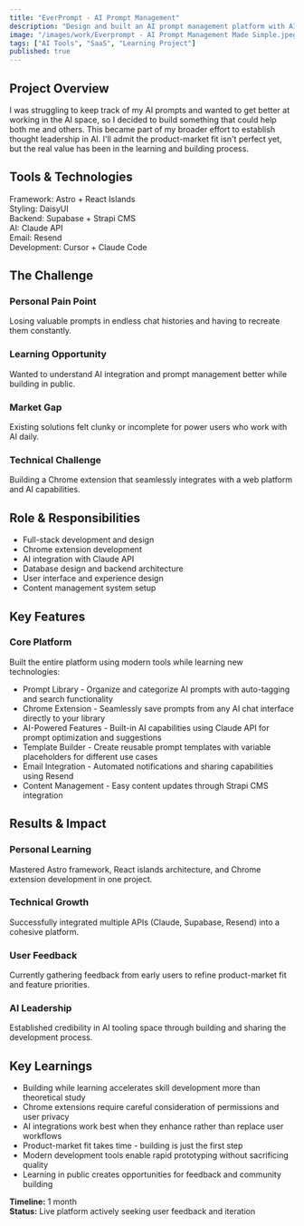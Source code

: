 ```yaml
---
title: "EverPrompt - AI Prompt Management"
description: "Design and built an AI prompt management platform with AI capabilities to solve my own prompt organization challenges."
image: "/images/work/Everprompt - AI Prompt Management Made Simple.jpeg"
tags: ["AI Tools", "SaaS", "Learning Project"]
published: true
---
```


<div class="prose prose-lg max-w-none">

## Project Overview
I was struggling to keep track of my AI prompts and wanted to get better at working in the AI space, so I decided to build something that could help both me and others. This became part of my broader effort to establish thought leadership in AI. I'll admit the product-market fit isn't perfect yet, but the real value has been in the learning and building process.

## Tools & Technologies
<div class="flex flex-wrap gap-4 my-6">
  <div class="inline-flex items-center px-3 py-1 rounded-full bg-accent/10 text-sm">
    <span class="font-medium">Framework:</span>
    <span class="ml-2">Astro + React Islands</span>
  </div>
  <div class="inline-flex items-center px-3 py-1 rounded-full bg-accent/10 text-sm">
    <span class="font-medium">Styling:</span>
    <span class="ml-2">DaisyUI</span>
  </div>
  <div class="inline-flex items-center px-3 py-1 rounded-full bg-accent/10 text-sm">
    <span class="font-medium">Backend:</span>
    <span class="ml-2">Supabase + Strapi CMS</span>
  </div>
  <div class="inline-flex items-center px-3 py-1 rounded-full bg-accent/10 text-sm">
    <span class="font-medium">AI:</span>
    <span class="ml-2">Claude API</span>
  </div>
  <div class="inline-flex items-center px-3 py-1 rounded-full bg-accent/10 text-sm">
    <span class="font-medium">Email:</span>
    <span class="ml-2">Resend</span>
  </div>
  <div class="inline-flex items-center px-3 py-1 rounded-full bg-accent/10 text-sm">
    <span class="font-medium">Development:</span>
    <span class="ml-2">Cursor + Claude Code</span>
  </div>
</div>

## The Challenge

<div class="grid grid-cols-1 sm:grid-cols-2 gap-6 my-8">
  <div class="relative overflow-hidden rounded-xl bg-card p-6 border border-primary/40">
    <div class="absolute inset-0 bg-gradient-to-r from-primary/10 via-primary/5 to-transparent"></div>
    <h3 class="text-lg font-semibold mb-3 relative z-10">Personal Pain Point</h3>
    <p class="relative z-10">Losing valuable prompts in endless chat histories and having to recreate them constantly.</p>
  </div>
  <div class="relative overflow-hidden rounded-xl bg-card p-6 border border-primary/40">
    <div class="absolute inset-0 bg-gradient-to-r from-primary/10 via-primary/5 to-transparent"></div>
    <h3 class="text-lg font-semibold mb-3 relative z-10">Learning Opportunity</h3>
    <p class="relative z-10">Wanted to understand AI integration and prompt management better while building in public.</p>
  </div>
  <div class="relative overflow-hidden rounded-xl bg-card p-6 border border-primary/40">
    <div class="absolute inset-0 bg-gradient-to-r from-primary/10 via-primary/5 to-transparent"></div>
    <h3 class="text-lg font-semibold mb-3 relative z-10">Market Gap</h3>
    <p class="relative z-10">Existing solutions felt clunky or incomplete for power users who work with AI daily.</p>
  </div>
  <div class="relative overflow-hidden rounded-xl bg-card p-6 border border-primary/40">
    <div class="absolute inset-0 bg-gradient-to-r from-primary/10 via-primary/5 to-transparent"></div>
    <h3 class="text-lg font-semibold mb-3 relative z-10">Technical Challenge</h3>
    <p class="relative z-10">Building a Chrome extension that seamlessly integrates with a web platform and AI capabilities.</p>
  </div>
</div>

## Role & Responsibilities
<ul class="list-none space-y-3 [&>li]:before:content-['•'] [&>li]:before:text-purple-600 [&>li]:before:mr-2 [&>li]:flex">
  <li>Full-stack development and design</li>
  <li>Chrome extension development</li>
  <li>AI integration with Claude API</li>
  <li>Database design and backend architecture</li>
  <li>User interface and experience design</li>
  <li>Content management system setup</li>
</ul>

## Key Features

### Core Platform
Built the entire platform using modern tools while learning new technologies:

<ul class="list-none space-y-3 [&>li]:before:content-['•'] [&>li]:before:text-purple-600 [&>li]:before:mr-2 [&>li]:flex">
  <li>Prompt Library - Organize and categorize AI prompts with auto-tagging and search functionality</li>
  <li>Chrome Extension - Seamlessly save prompts from any AI chat interface directly to your library</li>
  <li>AI-Powered Features - Built-in AI capabilities using Claude API for prompt optimization and suggestions</li>
  <li>Template Builder - Create reusable prompt templates with variable placeholders for different use cases</li>
  <li>Email Integration - Automated notifications and sharing capabilities using Resend</li>
  <li>Content Management - Easy content updates through Strapi CMS integration</li>
</ul>

## Results & Impact

<div class="grid grid-cols-1 sm:grid-cols-2 gap-6 my-8">
  <div class="relative overflow-hidden rounded-xl bg-card p-6 border border-primary/40">
    <div class="absolute inset-0 bg-gradient-to-r from-primary/10 via-primary/5 to-transparent"></div>
    <h3 class="text-lg font-semibold mb-3 relative z-10">Personal Learning</h3>
    <p class="relative z-10">Mastered Astro framework, React islands architecture, and Chrome extension development in one project.</p>
  </div>
  <div class="relative overflow-hidden rounded-xl bg-card p-6 border border-primary/40">
    <div class="absolute inset-0 bg-gradient-to-r from-primary/10 via-primary/5 to-transparent"></div>
    <h3 class="text-lg font-semibold mb-3 relative z-10">Technical Growth</h3>
    <p class="relative z-10">Successfully integrated multiple APIs (Claude, Supabase, Resend) into a cohesive platform.</p>
  </div>
  <div class="relative overflow-hidden rounded-xl bg-card p-6 border border-primary/40">
    <div class="absolute inset-0 bg-gradient-to-r from-primary/10 via-primary/5 to-transparent"></div>
    <h3 class="text-lg font-semibold mb-3 relative z-10">User Feedback</h3>
    <p class="relative z-10">Currently gathering feedback from early users to refine product-market fit and feature priorities.</p>
  </div>
  <div class="relative overflow-hidden rounded-xl bg-card p-6 border border-primary/40">
    <div class="absolute inset-0 bg-gradient-to-r from-primary/10 via-primary/5 to-transparent"></div>
    <h3 class="text-lg font-semibold mb-3 relative z-10">AI Leadership</h3>
    <p class="relative z-10">Established credibility in AI tooling space through building and sharing the development process.</p>
  </div>
</div>

<ClickableImage 
  src="/images/work/everprompt-app2.png"
  alt="EverPrompt App Prompt Library"
  caption="Prompt library view"
/>
<ClickableImage 
  src="/images/work/everprompt-app3.png"
  alt="EverPrompt App Chrome Extension"
  caption="Chrome extension interface"
/>


## Key Learnings
<ul class="list-none space-y-3 [&>li]:before:content-['•'] [&>li]:before:text-purple-600 [&>li]:before:mr-2 [&>li]:flex">
  <li>Building while learning accelerates skill development more than theoretical study</li>
  <li>Chrome extensions require careful consideration of permissions and user privacy</li>
  <li>AI integrations work best when they enhance rather than replace user workflows</li>
  <li>Product-market fit takes time - building is just the first step</li>
  <li>Modern development tools enable rapid prototyping without sacrificing quality</li>
  <li>Learning in public creates opportunities for feedback and community building</li>
</ul>

**Timeline:** 1 month  
**Status:** Live platform actively seeking user feedback and iteration

<div class="not-prose mt-8">
  <ContactButton href="https://www.everprompt.co.za" text="Visit EverPrompt" external={true} />
</div>

</div>